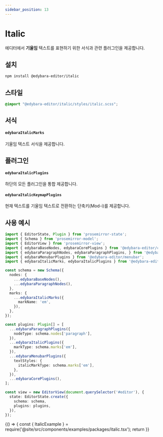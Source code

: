 ```yaml
---
sidebar_position: 13
---
```



# Italic

에디터에서 **기울임** 텍스트를 표현하기 위한 서식과 관련 플러그인을 제공합니다.

## 설치

```bash
npm install @edybara-editor/italic
```

## 스타일

```css title="src/index.scss"
@import "@edybara-editor/italic/styles/italic.scss";
```

## 서식

#### `edybaraItalicMarks`

기울임 텍스트 서식을 제공합니다.

## 플러그인

#### `edybaraItalicPlugins`

하단의 모든 플러그인을 통합 제공합니다.

#### `edybaraItalicKeymapPlugins`

현재 텍스트를 기울임 텍스트로 전환하는 단축키(Mod-i)를 제공합니다.

## 사용 예시

```typescript title="src/index.ts"
import { EditorState, Plugin } from 'prosemirror-state';
import { Schema } from 'prosemirror-model';
import { EditorView } from 'prosemirror-view';
import { edybaraBaseNodes, edybaraCorePlugins } from '@edybara-editor/core';
import { edybaraParagraphNodes, edybaraParagraphPlugins, } from '@edybara-editor/paragraph';
import { edybaraMenubarPlugins } from '@edybara-editor/menubar';
import { edybaraItalicMarks, edybaraItalicPlugins } from '@edybara-editor/italic';

const schema = new Schema({
  nodes: {
    ...edybaraBaseNodes(),
    ...edybaraParagraphNodes(),
  },
  marks: {
    ...edybaraItalicMarks({
      markName: 'em',
    }),
  },
});

const plugins: Plugin[] = [
  ...edybaraParagraphPlugins({
    nodeType: schema.nodes['paragraph'],
  }),
  ...edybaraItalicPlugins({
    markType: schema.marks['em'],
  }),
  ...edybaraMenubarPlugins({
    textStyles: {
      italicMarkType: schema.marks['em'],
    },
  }),
  ...edybaraCorePlugins(),
];

const view = new EditorView(document.querySelector('#editor'), {
  state: EditorState.create({
    schema: schema,
    plugins: plugins,
  }),
});
```

<BrowserOnly>
  {() => {
    const { ItalicExample } = require('@site/src/components/examples/packages/italic.tsx');
    return <ItalicExample />
  }}
</BrowserOnly>

